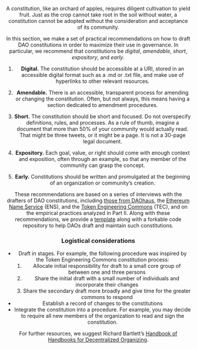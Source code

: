 
<Header title="Concerning the Establishment of a Constitution" />

A constitution, like an orchard of apples, requires diligent cultivation to yield fruit. Just as the crop cannot take root in the soil without water, a constitution cannot be adopted without the consideration and acceptance of its community. 

In this section, we make a set of practical recommendations on how to draft DAO constitutions in order to maximize their use in governance. In particular, we recommend that constitutions be *digital*, *amendable*, *short*, *expository*, and *early*.

1. **Digital.** The constitution should be accessible at a URI, stored in an accessible digital format such as a .md or .txt file, and make use of hyperlinks to other relevant resources<Footnote topOffset={-120} data="Constitutions require context. Through hyperlinks, a digital constitution is uniquely able to convey contextual information, which can include related constitutions, smart contracts, or other DAOs relevant to this community."></Footnote>.

2. **Amendable.** There is an accessible, transparent process for amending or changing the constitution. Often, but not always, this means having a section dedicated to amendment procedures<Footnote topOffset={-90} data="Using a code repository can automatically enshrine certain amendment procedures by providing a transparent account of what amendments happened when. Whether this is a platform such as Google Docs or GitHub, we recommend a tool that enables low-friction amendments alongside a transparent record."></Footnote>.

3. **Short.** The constitution should be short and focused. Do not overspecify definitions, rules, and processes. As a rule of thumb, imagine a document that more than 50% of your community would actually read. That might be three tweets, or it might be a page. It is not a 30-page legal document<Footnote topOffset={-50} data="Brevity prevents over-theorizing and is crucial for constitutions to be in active use. Constitutions, whether from nation-states to neighborhood associations, have historically focused more on describing institutions than prescribing rules for direct behavior. Because DAOs have their institutions framed by the digital platform they use, they can be shorter. "></Footnote>.

4. **Expository.** Each goal, value, or right should come with enough context and exposition, often through an example, so that any member of the community can grasp the concept<Footnote topOffset={50} data="Despite the importance of keeping a constitution short, it is also crucial for shared context to be established around each crucial term. Floating signifiers such as ‘open’, or ‘decentralized’, should be clarified as much as possible, ideally through the use of both positive and negative examples."></Footnote>.

5. **Early.** Constitutions should be written and promulgated at the beginning of an organization or community’s creation<Footnote topOffset={160} data="It is very important for a constitution to be drafted early on in the lifecycle of an organization. First, it explicates a framework for minimal viable governance for obstacles that appear early on (e.g., abusive behavior within a core team or polarization within the community). Second, it sets the tone for the organization, filtering for new community members that are aligned with the organization’s values and providing guidelines for behavior."></Footnote>.

These recommendations are based on a series of interviews with the drafters of DAO constitutions, including [those from DAOhaus](https://github.com/metagov/constitution-template/blob/main/constitutions/DAOhaus_2022.md), the [Ethereum Name Service](https://github.com/metagov/constitution-template/blob/main/constitutions/ENS_2021.md) (ENS), and the [Token Engineering Commons](https://github.com/metagov/constitution-template/blob/main/constitutions/TEC_2021.md) (TEC), and on the empirical practices analyzed in Part II. Along with these recommendations, we provide a [template](/template) along with a forkable code repository to help DAOs draft and maintain such constitutions.


### Logistical considerations 

- Draft in stages. For example, the following procedure was inspired by the Token Engineering Commons constitution process:
  1. Allocate initial responsibility for draft to a small core group of between one and three persons
  2. Share the initial draft with a small number of individuals and incorporate their changes
  3. Share the secondary draft more broadly and give time for the greater commons to respond
- Establish a record of changes to the constitutions
- Integrate the constitution into a procedure. For example, you may decide to require all new members of the organization to read and sign the constitution.

For further resources, we suggest Richard Bartlett’s [Handbook of Handbooks for Decentralized Organizing](https://hackmd.io/@yHk1snI9T9SNpiFu2o17oA/Skh_dXNbE?type=view).



